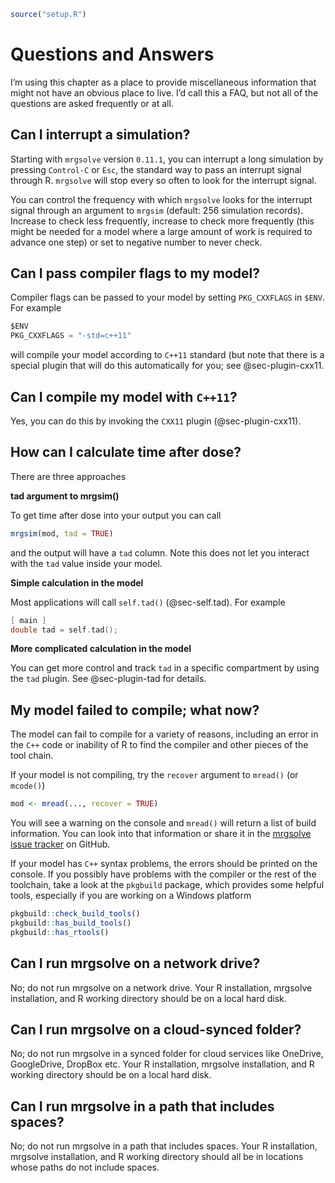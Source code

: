 ```r
source("setup.R")
```

# Questions and Answers {#sec-q-and-a}

I'm using this chapter as a place to provide miscellaneous information that
might not have an obvious place to live. I'd call this a FAQ, but not all of the
questions are asked frequently or at all.

## Can I interrupt a simulation?

Starting with `mrgsolve` version `0.11.1`, you can interrupt a long simulation
by pressing `Control-C` or `Esc`, the standard way to pass an interrupt signal
through R. `mrgsolve` will stop every so often to look for the interrupt signal.

You can control the frequency with which `mrgsolve` looks for the interrupt
signal through an argument to `mrgsim` (default: 256 simulation records).
Increase to check less frequently, increase to check more frequently (this might
be needed for a model where a large amount of work is required to advance one
step) or set to negative number to never check.

## Can I pass compiler flags to my model?

Compiler flags can be passed to your model by setting  `PKG_CXXFLAGS` in 
`$ENV`.  For example

```c
$ENV
PKG_CXXFLAGS = "-std=c++11"
```

will compile your model according to `C++11` standard (but note that there is a
special plugin that will do this automatically for you; see 
@sec-plugin-cxx11.

## Can I compile my model with `C++11`?

Yes, you can do this by invoking the `CXX11` plugin (@sec-plugin-cxx11).

## How can I calculate time after dose?

There are three approaches

__tad argument to mrgsim()__

To get time after dose into your output you can call

```r
mrgsim(mod, tad = TRUE)
```

and the output will have a `tad` column. Note this does not let you interact
with the `tad` value inside your model.

__Simple calculation in the model__

Most applications will call `self.tad()` (@sec-self.tad). For example

```c
[ main ] 
double tad = self.tad();
```

__More complicated calculation in the model__

You can get more control and track `tad` in a specific compartment by using 
the `tad` plugin.  See @sec-plugin-tad for details.

## My model failed to compile; what now?

The model can fail to compile for a variety of reasons, including an error 
in the `C++` code or inability of R to find the compiler and other pieces of
the tool chain. 

If your model is not compiling, try the `recover` argument to `mread()` (or 
`mcode()`)

```r
mod <- mread(..., recover = TRUE)
```

You will see a warning on the console and `mread()` will return a list of 
build information. You can look into that information or share it in the 
[mrgsolve issue tracker](https://github.com/metrumresearchgroup/mrgsolve/issues) 
on GitHub.

If your model has `C++` syntax problems, the errors should be printed on the 
console. If you possibly have problems with the compiler or the rest of the 
toolchain, take a look at the `pkgbuild` package, which provides some helpful
tools, especially if you are working on a Windows platform

```r
pkgbuild::check_build_tools()
pkgbuild::has_build_tools()
pkgbuild::has_rtools()
```

## Can I run mrgsolve on a network drive?

No; do not run mrgsolve on a network drive. Your R installation, mrgsolve 
installation, and R working directory should be on a local hard disk.

## Can I run mrgsolve on a cloud-synced folder?

No; do not run mrgsolve in a synced folder for cloud services like OneDrive, 
GoogleDrive, DropBox etc. Your R installation, mrgsolve installation, and R 
working directory should be on a local hard disk. 

## Can I run mrgsolve in a path that includes spaces?

No; do not run mrgsolve in a path that includes spaces. Your R installation, 
mrgsolve installation, and R working directory should all be in locations 
whose paths do not include spaces.
